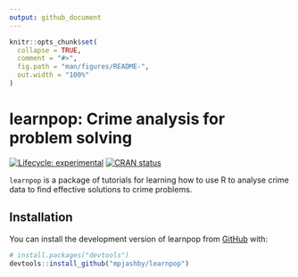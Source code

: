 ```yaml
---
output: github_document
---
```


<!-- README.md is generated from README.Rmd. Please edit that file -->

```r
knitr::opts_chunk$set(
  collapse = TRUE,
  comment = "#>",
  fig.path = "man/figures/README-",
  out.width = "100%"
)
```



# learnpop: Crime analysis for problem solving

<!-- badges: start -->
[![Lifecycle: experimental](https://img.shields.io/badge/lifecycle-experimental-orange.svg)](https://lifecycle.r-lib.org/articles/stages.html#experimental)
[![CRAN status](https://www.r-pkg.org/badges/version/learnpop)](https://CRAN.R-project.org/package=learnpop)
<!-- badges: end -->

`learnpop` is a package of tutorials for learning how to use R to analyse crime 
data to find effective solutions to crime problems.



## Installation

You can install the development version of learnpop from [GitHub](https://github.com/) with:

``` r
# install.packages("devtools")
devtools::install_github("mpjashby/learnpop")
```

